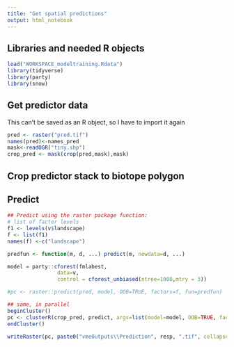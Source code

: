 ```yaml
---
title: "Get spatial predictions"
output: html_notebook
---
```


## Libraries and needed R objects
```r
load("WORKSPACE_modeltraining.Rdata")
library(tidyverse)
library(party)
library(snow)
```

## Get predictor data
This can't be saved as an R object, so I have to import it again
```r
pred <- raster("pred.tif")
names(pred)<-names_pred
mask<-readOGR("tiny.shp")
crop_pred <- mask(crop(pred,mask),mask)
```

## Crop predictor stack to biotope polygon

## Predict
```r
## Predict using the raster package function:
# list of factor levels
f1 <- levels(v$landscape)
f <- list(f1)
names(f) <-c("landscape")

predfun <- function(m, d, ...) predict(m, newdata=d, ...)

model = party::cforest(fmlabest,
                data=v, 
                control = cforest_unbiased(ntree=1000,mtry = 3))

#pc <- raster::predict(pred, model, OOB=TRUE, factors=f, fun=predfun)

## same, in parallel
beginCluster()
pc <- clusterR(crop_pred, predict, args=list(model=model, OOB=TRUE, factors=f, fun=predfun, index=1))
endCluster()

writeRaster(pc, paste0("vmeOutputs\\Prediction", resp, ".tif", collapse = NULL), options="INTERLEAVE=BAND", overwrite=TRUE)

```
